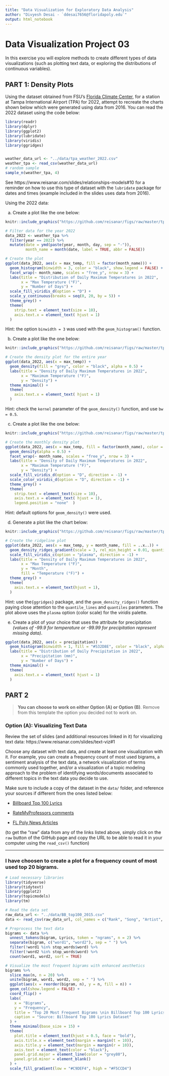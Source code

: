 ```yaml
---
title: "Data Visualization for Exploratory Data Analysis"
author: "Divyesh Desai - `ddesai7656@floridapoly.edu`"
output: html_notebook
---
```


# Data Visualization Project 03


In this exercise you will explore methods to create different types of data visualizations (such as plotting text data, or exploring the distributions of continuous variables).


## PART 1: Density Plots

Using the dataset obtained from FSU's [Florida Climate Center](https://climatecenter.fsu.edu/climate-data-access-tools/downloadable-data), for a station at Tampa International Airport (TPA) for 2022, attempt to recreate the charts shown below which were generated using data from 2016. You can read the 2022 dataset using the code below: 

```r
library(readr)
library(dplyr)
library(ggplot2)
library(lubridate)
library(viridis)
library(ggridges)


weather_data_url <- "../data/tpa_weather_2022.csv"
weather_tpa <- read_csv(weather_data_url)
# random sample 
sample_n(weather_tpa, 4)

```

See https://www.reisanar.com/slides/relationships-models#10 for a reminder on how to use this type of dataset with the `lubridate` package for dates and times (example included in the slides uses data from 2016).

Using the 2022 data: 

(a) Create a plot like the one below:

```r
knitr::include_graphics("https://github.com/reisanar/figs/raw/master/tpa_max_temps_facet.png")

# Filter data for the year 2022
data_2022 <- weather_tpa %>%
  filter(year == 2022) %>%
  mutate(date = ymd(paste(year, month, day, sep = "-")),
         month_name = month(date, label = TRUE, abbr = FALSE))

# Create the plot
ggplot(data_2022, aes(x = max_temp, fill = factor(month_name))) +
  geom_histogram(binwidth = 3, color = "black", show.legend = FALSE) +
  facet_wrap(~ month_name, scales = "free_y", nrow = 3) +
  labs(title = "Distribution of Daily Maximum Temperatures in 2022",
       x = "Max Temperature (°F)",
       y = "Number of Days") +
  scale_fill_viridis_d(option = "D") +
  scale_y_continuous(breaks = seq(0, 20, by = 5)) +
  theme_grey() +
  theme(
    strip.text = element_text(size = 10),
    axis.text.x = element_text( hjust = 1)
  )
```

Hint: the option `binwidth = 3` was used with the `geom_histogram()` function.

(b) Create a plot like the one below:

```r
knitr::include_graphics("https://github.com/reisanar/figs/raw/master/tpa_max_temps_density.png")

# Create the density plot for the entire year
ggplot(data_2022, aes(x = max_temp)) +
  geom_density(fill = "grey", color = "black", alpha = 0.5) +
  labs(title = "Density of Daily Maximum Temperatures in 2022",
       x = "Maximum Temperature (°F)",
       y = "Density") +
  theme_minimal() +
  theme(
    axis.text.x = element_text( hjust = 1)
  )
```

Hint: check the `kernel` parameter of the `geom_density()` function, and use `bw = 0.5`.

(c) Create a plot like the one below:

```r
knitr::include_graphics("https://github.com/reisanar/figs/raw/master/tpa_max_temps_density_facet.png")

# Create the monthly density plot
ggplot(data_2022, aes(x = max_temp, fill = factor(month_name), color = factor(month_name))) +
  geom_density(alpha = 0.5) +
  facet_wrap(~ month_name, scales = "free_y", nrow = 3) +
  labs(title = "Density of Daily Maximum Temperatures in 2022",
       x = "Maximum Temperature (°F)",
       y = "Density") +
  scale_fill_viridis_d(option = "D", direction = -1) +
  scale_color_viridis_d(option = "D", direction = -1) +
  theme_grey() +
  theme(
    strip.text = element_text(size = 10),
    axis.text.x = element_text( hjust = 1),
    legend.position = "none"  )

```

Hint: default options for `geom_density()` were used. 

(d) Generate a plot like the chart below:


```r
knitr::include_graphics("https://github.com/reisanar/figs/raw/master/tpa_max_temps_ridges_plasma.png")

# Create the ridgeline plot
ggplot(data_2022, aes(x = max_temp, y = month_name, fill = ..x..)) +
  geom_density_ridges_gradient(scale = 3, rel_min_height = 0.01, quantile_lines = TRUE, quantiles = 2) +
  scale_fill_viridis_c(option = "plasma", direction = -1) +
  labs(title = "Density of Daily Maximum Temperatures in 2022",
       x = "Max Temperature (°F)",
       y = "Month",
       fill = "Temperature (°F)") +
  theme_grey() +
  theme(
    axis.text.x = element_text(hjust = 1),
  )

```

Hint: use the`{ggridges}` package, and the `geom_density_ridges()` function paying close attention to the `quantile_lines` and `quantiles` parameters. The plot above uses the `plasma` option (color scale) for the _viridis_ palette.


(e) Create a plot of your choice that uses the attribute for precipitation _(values of -99.9 for temperature or -99.99 for precipitation represent missing data)_.

```r

ggplot(data_2022, aes(x = precipitation)) +
  geom_histogram(binwidth = 1, fill = "#532D8E", color = "black", alpha = 0.7) +
  labs(title = "Distribution of Daily Precipitation in 2022",
       x = "Precipitation (mm)",
       y = "Number of Days") +
  theme_minimal() +
  theme(
    axis.text.x = element_text( hjust = 1)
  )
```


## PART 2 

> **You can choose to work on either Option (A) or Option (B)**. Remove from this template the option you decided not to work on. 


### Option (A): Visualizing Text Data

Review the set of slides (and additional resources linked in it) for visualizing text data: https://www.reisanar.com/slides/text-viz#1

Choose any dataset with text data, and create at least one visualization with it. For example, you can create a frequency count of most used bigrams, a sentiment analysis of the text data, a network visualization of terms commonly used together, and/or a visualization of a topic modeling approach to the problem of identifying words/documents associated to different topics in the text data you decide to use. 

Make sure to include a copy of the dataset in the `data/` folder, and reference your sources if different from the ones listed below:

- [Billboard Top 100 Lyrics](https://github.com/reisanar/datasets/blob/master/BB_top100_2015.csv)

- [RateMyProfessors comments](https://github.com/reisanar/datasets/blob/master/rmp_wit_comments.csv)

- [FL Poly News Articles](https://github.com/reisanar/datasets/blob/master/flpoly_news_SP23.csv)


(to get the "raw" data from any of the links listed above, simply click on the `raw` button of the GitHub page and copy the URL to be able to read it in your computer using the `read_csv()` function)

***
### I have choosen to create a plot for a frequency count of most used top 20 bigrams. 


```r
# Load necessary libraries
library(tidyverse)
library(tidytext)
library(ggplot2)
library(topicmodels)
library(tm)

# Read the data set
raw_data_url <- "../data/BB_top100_2015.csv"
data <- read_csv(raw_data_url, col_names = c("Rank", "Song", "Artist", "Year", "Lyrics", "Source"), show_col_types = FALSE)

# Preprocess the text data
bigrams <- data %>%
  unnest_tokens(bigram, Lyrics, token = "ngrams", n = 2) %>%
  separate(bigram, c("word1", "word2"), sep = " ") %>%
  filter(!word1 %in% stop_words$word) %>%
  filter(!word2 %in% stop_words$word) %>%
  count(word1, word2, sort = TRUE)

# Visualize the most frequent bigrams with enhanced aesthetics
bigrams %>%
  slice_max(n, n = 20) %>%
  unite(bigram, word1, word2, sep = " ") %>%
  ggplot(aes(x = reorder(bigram, n), y = n, fill = n)) +
  geom_col(show.legend = FALSE) +
  coord_flip() +
  labs(
    x = "Bigrams",
    y = "Frequency",
    title = "Top 20 Most Frequent Bigrams \nin Billboard Top 100 Lyrics (2015)",
    caption = "Source: Billboard Top 100 Lyrics Dataset"
  ) +
  theme_minimal(base_size = 15) +
  theme(
    plot.title = element_text(hjust = 0.5, face = "bold"),
    axis.title.x = element_text(margin = margin(t = 10)),
    axis.title.y = element_text(margin = margin(r = 10)),
    axis.text = element_text(color = "black"),
    panel.grid.major = element_line(color = "grey80"),
    panel.grid.minor = element_blank()
  ) +
  scale_fill_gradient(low = "#C9DEF4", high = "#F5CCD4")

```


